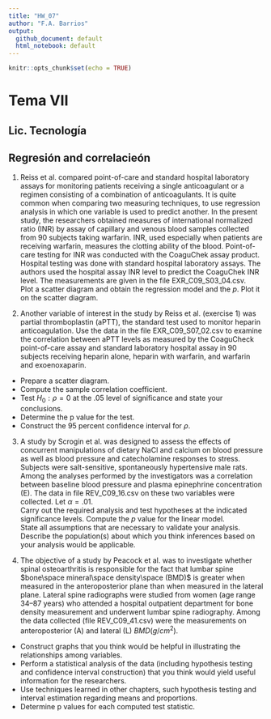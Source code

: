 ```yaml
---
title: "HW_07"
author: "F.A. Barrios"
output:
  github_document: default
  html_notebook: default
---
```


```r
knitr::opts_chunk$set(echo = TRUE)
```
# Tema VII  
## Lic. Tecnología 
## Regresión and correlacieón

1. Reiss et al. compared point-of-care and standard hospital laboratory assays for monitoring patients receiving a single anticoagulant or a regimen consisting of a combination of anticoagulants. It is quite common when comparing two measuring techniques, to use regression analysis in which one variable is used to predict another. In the present study, the researchers obtained measures of international normalized ratio (INR) by assay of capillary and venous blood samples collected from 90 subjects taking warfarin. INR, used especially when patients are receiving warfarin, measures the clotting ability of the blood. Point-of-care testing for INR was conducted with the CoaguChek assay product. Hospital testing was done with standard hospital laboratory assays. The authors used the hospital assay INR level to predict the CoaguChek INR level. The measurements are given in the file EXR_C09_S03_04.csv.  
Plot a scatter diagram and obtain the regression model and the $p$. Plot it on the scatter diagram.  

2. Another variable of interest in the study by Reiss et al. (exercise 1) was partial thromboplastin (aPTT), the standard test used to monitor heparin anticoagulation. Use the data in the file EXR_C09_S07_02.csv to examine the correlation between aPTT levels as measured by the CoaguCheck point-of-care assay and standard laboratory hospital assay in 90 subjects receiving heparin alone, heparin with warfarin, and warfarin and exoenoxaparin.  
- Prepare a scatter diagram.  
- Compute the sample correlation coefficient.  
- Test $H_0 : \rho = 0$ at the .05 level of significance and state your conclusions.  
- Determine the p value for the test.  
- Construct the 95 percent confidence interval for $\rho$.  

3. A study by Scrogin et al. was designed to assess the effects of concurrent manipulations of dietary NaCl and calcium on blood pressure as well as blood pressure and catecholamine responses to stress. Subjects were salt-sensitive, spontaneously hypertensive male rats. Among the analyses performed by the investigators was a correlation between baseline blood pressure and plasma epinephrine concentration (E). The data in file REV_C09_16.csv on these two variables were collected. Let $\alpha = .01$.  
Carry out the required analysis and test hypotheses at the indicated significance levels. Compute the $p$ value for the linear model.  
State all assumptions that are necessary to validate your analysis.
Describe the population(s) about which you think inferences based on your analysis would be applicable.  

4. The objective of a study by Peacock et al. was to investigate whether spinal osteoarthritis is responsible for the fact that lumbar spine $bone\space mineral\space density\space (BMD)$ is greater when measured in the anteroposterior plane than when measured in the lateral plane. Lateral spine radiographs were studied from women (age range 34–87 years) who attended a hospital outpatient department for bone density measurement and underwent lumbar spine radiography. Among the data collected (file REV_C09_41.csv) were the measurements on anteroposterior (A) and lateral (L) $BMD (g/cm^2)$.  
- Construct graphs that you think would be helpful in illustrating the relationships among variables.  
- Perform a statistical analysis of the data (including hypothesis testing and confidence interval construction) that you think would yield useful information for the researchers.  
- Use techniques learned in other chapters, such hypothesis testing and interval estimation regarding means and proportions.  
- Determine p values for each computed test statistic.  
